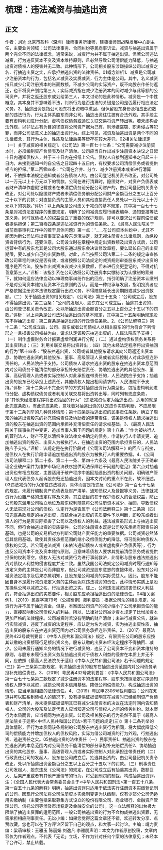 # 梳理：违法减资与抽逃出资
## 正文
作者：刘迪 北京市盈科（深圳）律师事务所律师，建瓴律师团战略发展中心副主任，主要业务领域：公司法律事务、合同纠纷等民商事诉讼。减资与抽逃出资属于两个完全不同的法律概念，通常来说，减资行为并不属于抽逃出资。但若公司违法减资，行为违反资本不变及资本维持原则，且必然导致公司清偿能力降低，与抽逃出资对债权人的侵害并无二致。此种情形下，公司相关股东涉嫌操纵公司以减资之名、行抽逃出资之实，应承担抽逃出资的法律责任。01概念辨析1、减资是公司减少注册资本的行为，包括名义减资及实质减资，行为主体是公司。其中，名义减资指只减少公司注册资本的账面数额，不减少公司的实际资产，既不向股东作任何返还，也不将资产划给第三人；实际减资指在减少注册资本的同时减少与此等额的公司资产，并将之返还股东或划给第三人，本文讨论的是此种情形。减资是一个中性概念，其本身并不意味着不法，判断行为是否违法的关键是公司是否履行相应法定义务。2、抽逃出资是指公司股东将出资暗中撤回，但保留股东身份及相应出资数额的违法行为，行为主体系股东而非公司。抽逃出资往往披有合法外观，其手段主要有虚构利润进行分配、虚构债权债务或通过关联交易将资产转出等。若未虚构合法外观，以非法占有为目的径直将公司资产据为己有，则涉嫌盗窃、职务侵占等犯罪，而非公司法意义上的抽逃出资行为。综上可见，减资及抽逃出资是两个不同的法律概念，其行为主体、性质及法律后果等皆存在较大差异。02相关法律规定   （一）关于减资的相关规定1、《公司法》第一百七十七条：“公司需要减少注册资本时，必须编制资产负债表及财产清单。公司应当自作出减少注册资本决议之日起十日内通知债权人，并于三十日内在报纸上公告。债权人自接到通知书之日起三十日内，未接到通知书的自公告之日起四十五日内，有权要求公司清偿债务或者提供相应的担保。”第二百零四条：“公司在合并、分立、减少注册资本或者进行清算时，不依照本法规定通知或者公告债权人的，由公司登记机关责令改正，对公司处以一万元以上十万元以下的罚款。公司在进行清算时，隐匿财产，对资产负债表或者财产清单作虚假记载或者在未清偿债务前分配公司财产的，由公司登记机关责令改正，对公司处以隐匿财产或者未清偿债务前分配公司财产金额百分之五以上百分之十以下的罚款；对直接负责的主管人员和其他直接责任人员处以一万元以上十万元以下的罚款。”评析：以上两条是公司法关于减资的基本规定，其中第一百七十七条是对减资法定程序的重要规定，明确了公司减资应履行编表编单、通知登报等法定义务，同时就债权人的权益设立了重要的保护规则，即可以要求公司提前偿债或者提供担保；第二百零四条是违法减资行为的责任条款。2、《最高人民法院关于当前商事审判工作中的若干具体问题》第一点：“......在公司资本纠纷中，尤其不能因为新公司法将出资事宜交由股东灵活决定，就无视注册资本法律规则，放纵投资者背信行为。还要注意，公司设立时在章程中规定出资数额及出资方式后，公司运营中有的股东尤其是公司大股东通过股东会决议修改章程，要么延长自己的出资期限，要么减少自己的出资数额。对此，应当按照公司法第二十二条的规定审查修改公司章程的决议是否有效，或者按照公司法规定的减资规则审查股东减少出资的程序是否合法。股东作出减资决议减少出资数额，但未进行变更登记的，不得对抗善意第三人。”评析：该指引系在公司法将公司注册资本实缴制改为认缴制的背景下，就如何适应法律变动以审理商事纠纷作出的回应。指引明确了注册资本认缴制不是对公司资本维持及资本不变原则的否认，而是一种继承与发展，指明投资者应严格依据注册资本法律规定履行出资义务，不得随意延长出资期限或减少出资数额。（二）关于抽逃出资的相关规定1、《公司法》第三十五条：“公司成立后，股东不得抽逃出资。”第二百条：“公司的发起人、股东在公司成立后，抽逃其出资的，由公司登记机关责令改正，处以所抽逃出资金额百分之五以上百分之十五以下的罚款。”评析：以上两条是公司法对抽逃出资的基本规定，其中第三十五条明确规定股东不得抽逃出资；第二百条是抽逃出资的行政责任条款。2、《公司法解释三》第十二条：“公司成立后，公司、股东或者公司债权人以相关股东的行为符合下列情形之一且损害公司权益为由，请求认定该股东抽逃出资的，人民法院应予支持：（一）制作虚假财务会计报表虚增利润进行分配；（二）通过虚构债权债务关系将其出资转出；（三）利用关联交易将出资转出；（四）其他未经法定程序将出资抽回的行为”第十四条：“股东抽逃出资，公司或者其他股东请求其向公司返还出资本息、协助抽逃出资的其他股东、董事、高级管理人员或者实际控制人对此承担连带责任的，人民法院应予支持。公司债权人请求抽逃出资的股东在抽逃出资本息范围内对公司债务不能清偿的部分承担补充赔偿责任、协助抽逃出资的其他股东、董事、高级管理人员或者实际控制人对此承担连带责任的，人民法院应予支持；抽逃出资的股东已经承担上述责任，其他债权人提出相同请求的，人民法院不予支持。”评析：第十二条以不完全列举的方式对抽逃出资行为类型化，包括虚构利润进行分配、虚构债权债务或者利用关联交易将出资转出等，同时列有兜底条款，即“其他未经法定程序将出资抽回的行为”（违法减资认定为抽逃出资，适用的就是此兜底条款）。有此兜底条款，意味着对抽逃出资的认定应作实质判断，不应局限于第十二条列举的几种具体情形；第十四条是抽逃出资的民事责任条款，确立了周知的抽逃出资股东的补充赔偿责任及协助者的连带责任，该条是债权人请求抽逃出资的股东在抽逃出资的范围内承担补充清偿责任的请求权基础。3、《最高人民法院关于民事执行中变更、追加当事人若干问题的规定》第十八条：“作为被执行人的营利法人，财产不足以清偿生效法律文书确定的债务，申请执行人申请变更、追加抽逃出资的股东、出资人为被执行人，在抽逃出资的范围内承担责任的，人民法院应予支持。”评析：该规定是在执行阶段对《公司法司法解释三》的回应与衔接，是债权人在执行阶段申请追加抽逃出资的股东为被执行人的重要依据。4、《公司法司法解释二》第二十条、第二十一条、第四十六条及《最高人民法院关于正确审理企业破产案件为维护市场经济秩序提供司法保障若干问题的意见》第六点对抽逃出资也有相应规定，主要适用于破产程序中追回抽逃出资的相关问题，明确破产管理人应代表债务人起诉股东归还抽逃出资，因本文讨论的重点不在此，故不细述。03违法减资的行为定性违法减资，具体而言是指违反《公司法》第一百七十七条的规定，未履行编制资产负债表及财产清单、通知债权人及登报等义务。法律就减资行为设置严格的法定程序及义务，其立法目的在于保护债权人的合法权益，防止公司股东滥用公司独立地位及股东权利随意将公司注册资本减少、抽回，导致债权人无法实现对公司的债权。认定行为是否属于《公司法解释三》第十二条第（四）项兜底条款规定的抽逃出资，应结合抽逃出资的实质要件予以判断，即股东或者出资人的行为是否实际损害了公司以及债权人的利益。违法减资虽形式上与抽逃出资不同，但符合抽逃出资的实质要件。公司的注册资本既是公司股东承担有限责任的基础，也是公司的交易相对方判断公司财产责任能力的重要依据。公司减资必然降低其信用基础，致使其责任承担范围的缩小及偿债能力的降低，将可能影响债权人债权的实现。若公司违法减资（未依法通知债权人或者虚构资产负债表等），行为违反公司资本不变及资本维持原则，且意味着债权人要求其提前清偿债务或者提供担保的权利落空，债权人无法对减资行为进行事前救济，此情形与股东违法抽逃出资对债权人利益的侵害程度并无二致。虽然我国公司法规定公司减资时履行通知等法定义务的主体是公司而非股东，但公司减资是股东意志的直接体现，股东对公司减资法定程序及后果亦属明知，且股东是公司减资的实际受益人。因此，股东不能因自身不是履行减资法定义务的主体而免除违法减资的责任，此种情形实质上是股东操纵公司以减资之名、行抽逃出资之实。综上，公司违法减资损害债权人利益的，符合抽逃出资的实质要件，相关股东应承担抽逃出资的法律责任。04相关案例1、（2010）民提字第79号（公报案例）裁判要旨：根据公司法的相关规定，减资行为并不属于抽逃资金，但是，本案因公司资产的减少缩小了公司承担责任的能力，直接影响到公司债权人的利益，所以，法律对公司减少资本规定了比增加资本更加严格的法律程序。公司减资时若没有明确的财产清单；未进行减资公告，就进行实际减资，违反了减资的法定程序，应认定为名为减资，实为抽逃出资性质，抽逃出资的股东应在抽逃出资范围内对公司债务承担连带责任。2、（2017）最高法民终422号裁判要旨：《中华人民共和国公司法》规定，有限责任公司的股东应按其认缴的出资额履行足额出资义务，股东认缴的出资未经法定程序不得抽回、减少。公司未履行通知义务的情况下进行减资的，违反了公司资本不变和资本维持的原则，与股东未履行出资义务及抽逃出资对于债权人利益的侵害在本质上并无不同，应依照《最高人民法院关于适用《中华人民共和国公司法》若干问题的规定(三)》第十三条第二款规定，判决抽逃出资的股东在抽逃出资范围内对公司债务承担补充赔偿责任。3、（2019）粤民再432号裁判要旨：《中华人民共和国公司法》第一百七十七条第二款规定了减少注册资本的法定程序，股东未按照法定程序通知债权人即予以减资，减损公司资本信用基础，降低公司偿债能力，构成抽逃出资的情形，应当承担相应的法律责任。4、（2019）粤民申2306号裁判要旨：公司在知道并可以联系到债权人的情况下，没有提供证据证明其在减资时已经编制资产负债表和财产清单，亦未提供证据证明其已将减少注册资本的决议在法定时间内告知债权人，公司的大股东及法定代表人应当知道公司与债权人之间的债务纠纷。就本案行为本质而言，应当视同为抽逃出资。公司及相关股东的行为虽然不属于《最高人民法院关于适用<中华人民共和国公司法>若干问题的规定(三)》第十二条列举的具体情形，但行为本质同该条规制的公司股东抽逃出资行为相同，将大幅度降低公司的偿债能力并增加债权人的债权风险，实际为借公司减资的行为外观，行抽逃出资、逃避责任之实。05抽逃出资的法律责任（一）民事责任1、抽逃出资的股东在抽逃出资的本息范围内对公司债务不能清偿的部分承担补充赔偿责任2、协助抽逃出资的其他股东、董事、高级管理人员或者实际控制人对此承担连带责任的（二）行政责任公司的发起人、股东在公司成立后，抽逃其出资的，由公司登记机关责令改正，处以所抽逃出资金额百分之五以上百分之十五以下的罚款。（三）刑事责任公司发起人、股东违反《公司法》的规定，在公司成立后有抽逃其出资，数额巨大、后果严重或者有其他严重情节的行为，将受到刑罚的制裁，构成抽逃出资罪。注：《全国人民代表大会常务委员会关于<中华人民共和国刑法>第一百五十八条、第一百五十九条的解释》明确，抽逃出资罪只适用于依法实行注册资本实缴登记制的公司。因现行公司法将公司注册资本实缴制变更为认缴制，仅有少部分公司仍适用实缴纳制（主要包括采取募集方式设立的股份有限公司、商业银行、金融资产管理公司、信托公司等涉及市场稳定及金融安全的公司），这一立法解释的出台极大限缩了抽逃出资罪的适用范围，一般公司抽逃出资的行为不会构成抽逃出资罪，无需承担相应刑事责任。无讼小编：如果您觉得这篇文章还不错，欢迎转发分享、点赞收藏，您也可以在下方评论区留下自己的观点，和大家一起讨论。主编：靖力责编：梁萌审核：王雅玉 陈丽娟 刘逸凡 李雅朋声明：本文为作者原创投稿，文章内容仅为作者观点，不代表「无讼」立场，不作为针对任何个案的法律意见；未经本平台许可，禁止转载。